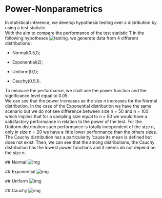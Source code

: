 # Power-Nonparametrics
In statistical inference, we develop hypothesis testing over a distribution by using a test statistic.  
With the aim to compare the performance of the test statistic T in the following hypotheses ![testing](https://chart.googleapis.com/chart?cht=tx&chl=H_0%3A+%5Cmu+%3D+%5Cmu_0+vs+H_1%3A+%5Cmu+%3E+%5Cmu_0), we generate data from 4 different distributions :

  - Normal(0.5,1);
  
  - Exponential(2);
  
  - Uniform(0,1);
  
  - Cauchy(0.5,1).
 
 To measure the performance, we shall use the power function and the significance level equal to 0.05.  
 We can see that the power increases as the size n increases for the Normal distribution. In the case of the Exponential distribution we have the same scenario but we do not see difference between size n = 50 and n = 100 which implies that for a sampling size equal to n = 50 we would have a satisfactory performance in relation to the power of the test. For the Uniform distribution such performance is totally independent of the size n, only in size n = 20 we have a little lower performance than the others sizes. The Cauchy distribution has a particularity 'cause its mean is defined but does not exist. Then, we can see that the among distributions, the Cauchy distribution has the lowest power functions and it seems do not depend on the size n.
 
 ## Normal
 ![img](powerPlots/power_normal.png)
 
 ## Exponential
 ![img](powerPlots/power_exponential.png)
 
 ## Uniform
 ![img](powerPlots/power_uniform.png)
 
 ## Cauchy
 ![img](powerPlots/power_cauchy.png)
 
